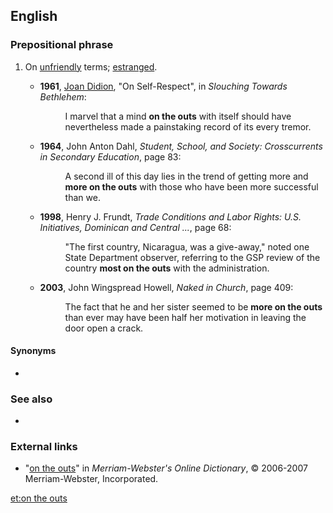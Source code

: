 ==English==

===Prepositional phrase===
{{head|en|prepositional phrase}}

# {{lb|en|chiefly|US|idiomatic}} On [[unfriendly]] terms; [[estranged]].
#* '''1961''', [[w:Joan Didion|Joan Didion]], "On Self-Respect", in ''Slouching Towards Bethlehem'':
#*: I marvel that a mind '''on the outs''' with itself should have nevertheless made a painstaking record of its every tremor.
#* '''1964''', John Anton Dahl, ''Student, School, and Society: Crosscurrents in Secondary Education'', page 83:
#*: A second ill of this day lies in the trend of getting more and '''more on the outs''' with those who have been more successful than we.
#* '''1998''', Henry J. Frundt, ''Trade Conditions and Labor Rights: U.S. Initiatives, Dominican and Central ...'', page 68:
#*: "The first country, Nicaragua, was a give-away," noted one State Department observer, referring to the GSP review of the country '''most on the outs''' with the administration.
#* '''2003''', John Wingspread Howell, ''Naked in Church'', page 409:
#*: The fact that he and her sister seemed to be '''more on the outs''' than ever may have been half her motivation in leaving the door open a crack.

====Synonyms====
* {{l|en|at odds}}

===See also===
* {{l|en|on the outside, looking in}}

===External links===
* "[http://www.m-w.com/cgi-bin/dictionary?book=Dictionary&va=on+the+outs on the outs]" in ''Merriam-Webster's Online Dictionary'', © 2006-2007 Merriam-Webster, Incorporated.

[[et:on the outs]]